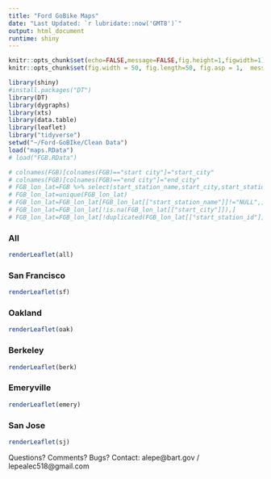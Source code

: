 ```yaml
---
title: "Ford GoBike Maps"
date: "Last Updated: `r lubridate::now('GMT8')`"
output: html_document
runtime: shiny
---
```


``` r
knitr::opts_chunk$set(echo=FALSE,message=FALSE,fig.height=1,figwidth=1)
knitr::opts_chunk$set(fig.width = 50, fig.length=50, fig.asp = 1,  message=FALSE)
```

``` r
library(shiny)
#install.packages("DT")
library(DT)
library(dygraphs)
library(xts)
library(data.table)
library(leaflet)
library("tidyverse")
setwd("~/Ford-GoBIke/Clean Data")
load("maps.RData")
# load("FGB.RData")
```

```r
# colnames(FGB)[colnames(FGB)=="start city"]="start_city"
# colnames(FGB)[colnames(FGB)=="end city"]="end_city"
# FGB_lon_lat=FGB %>% select(start_station_name,start_city,start_station_longitude,start_station_latitude,start_station_id)
# FGB_lon_lat=unique(FGB_lon_lat)
# FGB_lon_lat=FGB_lon_lat[FGB_lon_lat[["start_station_name"]]!="NULL",]
# FGB_lon_lat=FGB_lon_lat[!is.na(FGB_lon_lat[["start_city"]]),]
# FGB_lon_lat=FGB_lon_lat[!duplicated(FGB_lon_lat[["start_station_id"]]),]
```

### All
``` r
renderLeaflet(all)
```

### San Francisco
``` r
renderLeaflet(sf)
```

### Oakland
``` r
renderLeaflet(oak)
```

### Berkeley
``` r
renderLeaflet(berk)
```

### Emeryville
``` r
renderLeaflet(emery)
```

### San Jose
``` r
renderLeaflet(sj)
```

Questions? Comments? Bugs?
Contact: alepe@bart.gov / lepealec518@gmail.com